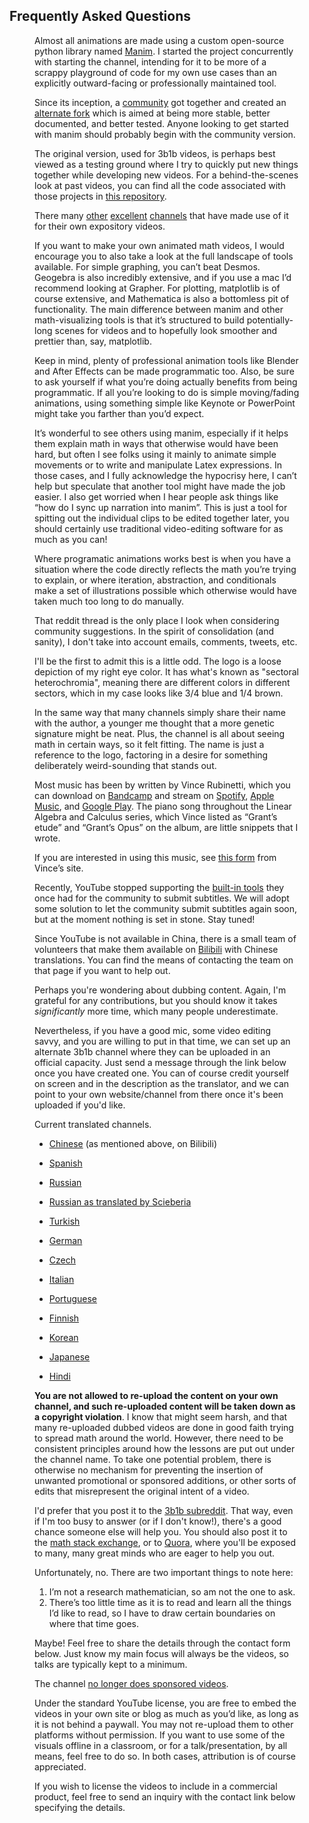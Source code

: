 <Section>

# Frequently Asked Questions

<Accordion title="What do you use to animate your videos?">

<Figure 
  image="../images/contact/manim_wide.png"
  width="500px"
/>

Almost all animations are made using a custom open-source python library named [Manim](https://github.com/3b1b/manim).  I started the project concurrently with starting the channel, intending for it to be more of a scrappy playground of code for my own use cases than an explicitly outward-facing or professionally maintained tool.

Since its inception, a [community](https://www.manim.community/) got together and created an [alternate fork](https://github.com/ManimCommunity/manim/) which is aimed at being more stable, better documented, and better tested. Anyone looking to get started with manim should probably begin with the community version.

The original version, used for 3b1b videos, is perhaps best viewed as a testing ground where I try to quickly put new things together while developing new videos. For a behind-the-scenes look at past videos, you can find all the code associated with those projects in [this repository](https://github.com/3b1b/videos).

There many [other](https://www.youtube.com/vcubingx) [excellent](https://www.youtube.com/channel/UCGYouJhklRHc_EfKwpIrTyw) [channels](https://www.youtube.com/reducible) that have made use of it for their own expository videos.

If you want to make your own animated math videos, I would encourage you to also take a look at the full landscape of tools available.  For simple graphing, you can’t beat Desmos.  Geogebra is also incredibly extensive, and if you use a mac I’d recommend looking at Grapher.  For plotting, matplotlib is of course extensive, and Mathematica is also a bottomless pit of functionality.  The main difference between manim and other math-visualizing tools is that it’s structured to build potentially-long scenes for videos and to hopefully look smoother and prettier than, say, matplotlib.

Keep in mind, plenty of professional animation tools like Blender and After Effects can be made programmatic too.  Also, be sure to ask yourself if what you’re doing actually benefits from being programmatic.  If all you’re looking to do is simple moving/fading animations, using something simple like Keynote or PowerPoint might take you farther than you’d expect.

It’s wonderful to see others using manim, especially if it helps them explain math in ways that otherwise would have been hard, but often I see folks using it mainly to animate simple movements or to write and manipulate Latex expressions.  In those cases, and I fully acknowledge the hypocrisy here, I can’t help but speculate that another tool might have made the job easier.  I also get worried when I hear people ask things like “how do I sync up narration into manim”.  This is just a tool for spitting out the individual clips to be edited together later, you should certainly use traditional video-editing software for as much as you can!

Where programatic animations works best is when you have a situation where the code directly reflects the math you’re trying to explain, or where iteration, abstraction, and conditionals make a set of illustrations possible which otherwise would have taken much too long to do manually.

</Accordion>

<Accordion title="Will you please make a video on [some topic]?">

<Center>
  <Clickable
      link="https://www.reddit.com/r/3Blue1Brown/comments/mllj2s/topic_requests/"
      icon="fab fa-reddit"
      text="Topic suggestions go here"
      design="rounded"
  />
</Center>

That reddit thread is the only place I look when considering community suggestions. In the spirit of consolidation (and sanity), I don't take into account emails, comments, tweets, etc.

</Accordion>

<Accordion title="What does the name 3blue1brown refer to?">

<Portrait image="images/contact/logo.svg" size="125px" />

I'll be the first to admit this is a little odd. The logo is a loose depiction of my right eye color. It has what's known as "sectoral heterochromia", meaning there are different colors in different sectors, which in my case looks like 3/4 blue and 1/4 brown.

In the same way that many channels simply share their name with the author, a younger me thought that a more genetic signature might be neat. Plus, the channel is all about seeing math in certain ways, so it felt fitting. The name is just a reference to the logo, factoring in a desire for something deliberately weird-sounding that stands out.

</Accordion>

<Accordion title="What's the music playing in your videos?">

Most music has been by written by Vince Rubinetti, which you can download on [Bandcamp](https://vincerubinetti.bandcamp.com/album/the-music-of-3blue1brown) and stream on [Spotify](https://open.spotify.com/album/1dVyjwS8FBqXhRunaG5W5u), [Apple Music](https://itunes.apple.com/us/album/the-music-of-3blue1brown/1448166136), and [Google Play](https://play.google.com/music/listen?u=0#/wst/album/Bk27zbtbjerlpajx3kplrvy3goe).  The piano song throughout the Linear Algebra and Calculus series, which Vince listed as “Grant’s etude” and “Grant’s Opus” on the album, are little snippets that I wrote.

If you are interested in using this music, see [this form](https://vincerubinetti.github.io/using-the-music-of-3blue1brown/) from Vince’s site.

</Accordion>

<Accordion title="Can I translate your videos?">

Recently, YouTube stopped supporting the [built-in tools](https://support.google.com/youtube/answer/6054623?hl=en) they once had for the community to submit subtitles. We will adopt some solution to let the community submit subtitles again soon, but at the moment nothing is set in stone. Stay tuned!

Since YouTube is not available in China, there is a small team of volunteers that make them available on [Bilibili](https://space.bilibili.com/88461692/#/) with Chinese translations. You can find the means of contacting the team on that page if you want to help out.

Perhaps you're wondering about dubbing content. Again, I'm grateful for any contributions, but you should know it takes *significantly* more time, which many people underestimate.

Nevertheless, if you have a good mic, some video editing savvy, and you are willing to put in that time, we can set up an alternate 3b1b channel where they can be uploaded in an official capacity. Just send a message through the link below once you have created one. You can of course credit yourself on screen and in the description as the translator, and we can point to your own website/channel from there once it's been uploaded if you'd like.

Current translated channels.

-   [Chinese](https://space.bilibili.com/88461692/#/) (as mentioned above, on Bilibili)

-   [Spanish](https://www.youtube.com/channel/UCQbsk1JQNaskUlfdoyiWJDg)

-   [Russian](https://www.youtube.com/channel/UC6hAYNOWMmuqOBvFOuAFKwA)

-   [Russian as translated by Scieberia](https://www.youtube.com/channel/UCCbgOIWdmYncvYMbl3LjvBQ)

-   [Turkish](https://www.youtube.com/channel/UCx64ou5qw0Q9LLkwE8xSNEg)

-   [German](https://www.youtube.com/channel/UC35HbRQCcdmhMgjPN_oOQyg)

-   [Czech](https://www.youtube.com/channel/UCIhWS2rX78OXidZ87QLkkxA)

-   [Italian](https://www.youtube.com/channel/UCrzQ4FI3T9l3YbDsb_9GXng/)

-   [Portuguese](https://www.youtube.com/channel/UCT1gsOeAb4EGUHl54TNiPUg/)

-   [Finnish](https://www.youtube.com/channel/UCumsfZAhY3rP1FpbuhQYV3A/)

-   [Korean](https://www.youtube.com/channel/UCJK07Uk2KY9r78ksPoXg-3g)

-   [Japanese](https://www.youtube.com/channel/UCBevyiJ2ierZY-0yZhfLrmQ/)

-   [Hindi](https://www.youtube.com/channel/UCU1gppH-Msk5RgXIsJ91SJw)

**You are not allowed to re-upload the content on your own channel, and such re-uploaded content will be taken down as a copyright violation**.  I know that might seem harsh, and that many re-uploaded dubbed videos are done in good faith trying to spread math around the world.  However, there need to be consistent principles around how the lessons are put out under the channel name.  To take one potential problem, there is otherwise no mechanism for preventing the insertion of unwanted promotional or sponsored additions, or other sorts of edits that misrepresent the original intent of a video.

</Accordion>

<Accordion title="What books/resources do you recommend for learning math?">

<Center>
  <Clickable
      link="https://www.3blue1brown.com/recommendations"
      text="See this blog post"
      design="rounded"
  />
</Center>

</Accordion>

<Accordion title="Can you answer a math question for me?">

I'd prefer that you post it to the [3b1b subreddit](https://www.reddit.com/r/3blue1brown). That way, even if I'm too busy to answer (or if I don't know!), there's a good chance someone else will help you. You should also post it to the [math stack exchange](https://math.stackexchange.com/), or to [Quora](https://www.quora.com/topic/Mathematics), where you'll be exposed to many, many great minds who are eager to help you out.

</Accordion>

<Accordion title="I’ve solved a famous unsolved math problem/developed a novel idea.  Will you check it for me?">

Unfortunately, no. There are two important things to note here:

1. I’m not a research mathematician, so am not the one to ask.
2. There’s too little time as it is to read and learn all the things I’d like to read, so I have to draw certain boundaries on where that time goes.

</Accordion>

<Accordion title="Will you speak at my event?">

Maybe!  Feel free to share the details through the contact form below.  Just know my main focus will always be the videos, so talks are typically kept to a minimum.

</Accordion>

<Accordion title="My organization would like to sponsor one of your videos.">

The channel [no longer does sponsored videos](https://www.patreon.com/posts/going-sponsor-19586800).

</Accordion>

<Accordion title="Can I use/license these videos?">

Under the standard YouTube license, you are free to embed the videos in your own site or blog as much as you’d like, as long as it is not behind a paywall.  You may not re-upload them to other platforms without permission.  If you want to use some of the visuals offline in a classroom, or for a talk/presentation, by all means, feel free to do so.  In both cases, attribution is of course appreciated.

If you wish to license the videos to include in a commercial product, feel free to send an inquiry with the contact link below specifying the details.

</Accordion>

</Section>
